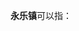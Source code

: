 {{disambig|cat=三字中国镇名消歧义}}
'''永乐镇'''可以指：
{{PRC admin/disambig|14/08/30/104/000|23/06/21/101/000|45/02/25/200/000|50/02/36/131/000|51/05/25/102/000|51/13/24/103/000|51/32/25/100/000|52/03/21/109/000|52/26/34/102/000|61/04/23/101/000|61/04/27/105/000|61/07/28/120/000|61/10/25/100/000}}